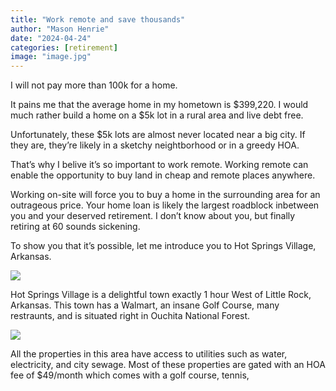 ```yaml
---
title: "Work remote and save thousands"
author: "Mason Henrie"
date: "2024-04-24"
categories: [retirement]
image: "image.jpg"
---
```


I will not pay more than 100k for a home.



It pains me that the average home in my hometown is $399,220. I would much rather build a home on a $5k lot in a rural area and live debt free.

Unfortunately, these $5k lots are almost never located near a big city. If they are, they're likely in a sketchy neightborhood or in a greedy HOA.

That's why I belive it's so important to work remote. Working remote can enable the opportunity to buy land in cheap and remote places anywhere.

Working on-site will force you to buy a home in the surrounding area for an outrageous price. Your home loan is likely the largest roadblock inbetween you and your deserved retirement. I don't know about you, but finally retiring at 60 sounds sickening.

To show you that it's possible, let me introduce you to Hot Springs Village, Arkansas.

![](arkansas.png)

Hot Springs Village is a delightful town exactly 1 hour West of Little Rock, Arkansas. This town has a Walmart, an insane Golf Course, many restraunts, and is situated right in Ouchita National Forest.

![](village.png)

All the properties in this area have access to utilities such as water, electricity, and city sewage. Most of these properties are gated with an HOA fee of $49/month which comes with a golf course, tennis, 





